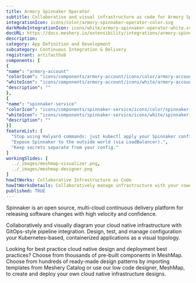 ```yaml
---
title: Armory Spinnaker Operator
subtitle: Collaborative and visual infrastructure as code for Armory Spinnaker Operator
integrationIcon: icons/color/armory-spinnaker-operator-color.svg
darkModeIntegrationIcon: icons/white/armory-spinnaker-operator-white.svg
docURL: https://docs.meshery.io/extensibility/integrations/armory-spinnaker-operator
description: 
category: App Definition and Development
subcategory: Continuous Integration & Delivery
registrant: artifacthub
components: [
{
"name": "armory-account"
"colorIcon": "icons/components/armory-account/icons/color/armory-account-color.svg"
"whiteIcon": "icons/components/armory-account/icons/white/armory-account-white.svg"
"description": ""
},
{
"name": "spinnaker-service"
"colorIcon": "icons/components/spinnaker-service/icons/color/spinnaker-service-color.svg"
"whiteIcon": "icons/components/spinnaker-service/icons/white/spinnaker-service-white.svg"
"description": ""
}]
featureList: [
  "Stop using Halyard commands: just kubectl apply your Spinnaker configuration.",
  "Expose Spinnaker to the outside world (via LoadBalancer).",
  "Keep secrets separate from your config."
]
workingSlides: [
  ../_images/meshmap-visualizer.png,
  ../_images/meshmap-designer.png
]
howItWorks: Collaborative Infrastructure as Code
howItWorksDetails: Collaboratively manage infrastructure with your coworkers synchronously sharing the same designs.
published: TRUE
---
```

<p>
Spinnaker is an open source, multi-cloud continuous delivery platform for releasing software changes with high velocity and confidence.
</p>
<p>
    Collaboratively and visually diagram your cloud native infrastructure with GitOps-style pipeline integration. Design, test, and manage configuration your Kubernetes-based, containerized applications as a visual topology.
</p>
<p>
    Looking for best practice cloud native design and deployment best practices? Choose from thousands of pre-built components in MeshMap. Choose from hundreds of ready-made design patterns by importing templates from Meshery Catalog or use our low code designer, MeshMap, to create and deploy your own cloud native infrastructure designs.
</p>
